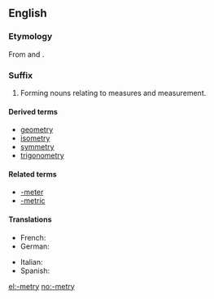 ==English==

===Etymology===
From {{term|-meter}} and {{term|-y}}.

===Suffix===
{{infl|en|suffix|cat=suffixes|sort=metry}}

# Forming nouns relating to measures and measurement.

====Derived terms====
* [[geometry]]
* [[isometry]]
* [[symmetry]]
* [[trigonometry]]

====Related terms====
* [[-meter]]
* [[-metric]]

====Translations====
{{trans-top|forming nouns relating to measures and measurement}}
* French: {{t|fr|-métrie}}
*German: {{t|de|-metrie}}
{{trans-mid}}
* Italian: {{t-|it|-metria}}
* Spanish: {{t|es|-metría}}
{{trans-bottom}}

[[el:-metry]]
[[no:-metry]]